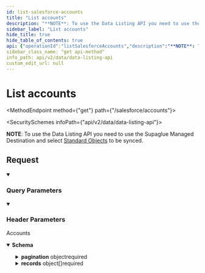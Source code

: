 ```yaml
---
id: list-salesforce-accounts
title: "List accounts"
description: "**NOTE**: To use the Data Listing API you need to use the Supaglue Managed Destination and select [Standard Objects](https://docs.supaglue.com/next/platform/objects/overview#configuration) to be synced."
sidebar_label: "List accounts"
hide_title: true
hide_table_of_contents: true
api: {"operationId":"listSalesforceAccounts","description":"**NOTE**: To use the Data Listing API you need to use the Supaglue Managed Destination and select [Standard Objects](https://docs.supaglue.com/next/platform/objects/overview#configuration) to be synced.\n","tags":["Salesforce"],"security":[{"x-api-key":[]}],"parameters":[{"name":"modified_after","in":"query","schema":{"type":"string","format":"date-time","example":"2023-02-23T00:00:00.000Z"},"description":"If provided, will only return objects modified after this datetime"},{"name":"page_size","in":"query","schema":{"type":"string","example":"123"},"description":"Number of results to return per page. (Max: 1000)"},{"name":"cursor","in":"query","schema":{"type":"string","example":"cD0yMDIxLTAxLTA2KzAzJTNBMjQlM0E1My40MzQzMjYlMkIwMCUzQTAw"},"description":"The pagination cursor value"},{"name":"x-customer-id","in":"header","schema":{"type":"string","example":"my-customer-1"},"description":"The customer ID that uniquely identifies the customer in your application","required":true}],"responses":{"200":{"description":"Accounts","content":{"application/json":{"schema":{"type":"object","properties":{"pagination":{"type":"object","properties":{"next":{"type":"string","nullable":true,"example":"eyJpZCI6IjQyNTc5ZjczLTg1MjQtNDU3MC05YjY3LWVjYmQ3MDJjNmIxNCIsInJldmVyc2UiOmZhbHNlfQ=="},"previous":{"type":"string","nullable":true,"example":"eyJpZCI6IjBjZDhmYmZkLWU5NmQtNDEwZC05ZjQxLWIwMjU1YjdmNGI4NyIsInJldmVyc2UiOnRydWV9"},"total_count":{"type":"number","example":100}},"required":["next","previous"],"title":"pagination"},"records":{"type":"array","items":{"type":"object","properties":{"Id":{"type":"string","description":"The unique identifier for this account."},"Description":{"type":"string","nullable":true,"description":"A description of the contact."},"BillingCity":{"type":"string","nullable":true,"description":"The city of the billing address of this contact."},"BillingCountry":{"type":"string","nullable":true,"description":"The country of the billing address of this contact."},"BillingPostalCode":{"type":"string","nullable":true,"description":"The postal code of the billing address of this contact."},"BillingState":{"type":"string","nullable":true,"description":"The state of the billing address of this contact."},"BillingStreet":{"type":"string","nullable":true,"description":"The street of the billing address of this contact."},"ShippingCity":{"type":"string","nullable":true,"description":"The city of the shipping address of this contact."},"ShippingCountry":{"type":"string","nullable":true,"description":"The country of the shipping address of this contact."},"ShippingPostalCode":{"type":"string","nullable":true,"description":"The postal code of the shipping address of this contact."},"ShippingState":{"type":"string","nullable":true,"description":"The state of the shipping address of this contact."},"ShippingStreet":{"type":"string","nullable":true,"description":"The street of the shipping address of this contact."},"Phone":{"type":"string","nullable":true,"description":"The account's phone number."},"Fax":{"type":"string","nullable":true,"description":"The account's fax number."},"Industry":{"type":"string","nullable":true,"description":"The type of industry in which the account operates."},"LastActivityDate":{"type":"string","nullable":true,"example":"2022-02-27T00:00:00Z","format":"date-time","description":"The date of the last activity on an account. The LastActivityDate is set to whichever is more recent -- the LastActivityDate of a related task or event or the LastModifiedDate of an account's record."},"Name":{"type":"string","nullable":true,"description":"The name of the account. Maximum size is 255 characters."},"NumberOfEmployees":{"type":"integer","nullable":true,"description":"The number of employees that work at the account."},"OwnerId":{"type":"string","nullable":true,"description":"ID of the user who owns this account. This is a relationship field."},"Website":{"type":"string","nullable":true,"description":"The account's website URL."},"IsDeleted":{"type":"boolean","description":"Indicates whether the object has been moved to the Recycle Bin (true) or not (false)."},"CreatedDate":{"type":"string","format":"date-time","example":"2022-02-27T00:00:00Z","description":"The date and time when this contact was created."},"SystemModstamp":{"type":"string","format":"date-time","example":"2022-02-27T00:00:00Z","description":"The date and time when this contact was last modified."},"raw_data":{"type":"object","description":"The raw data returned by the provider.","additionalProperties":true}},"required":["Id","Description","OwnerId","BillingCity","BillingCountry","BillingPostalCode","BillingState","BillingStreet","ShippingCity","ShippingCountry","ShippingPostalCode","ShippingState","ShippingStreet","Phone","Fax","Industry","LastActivityDate","Name","NumberOfEmployees","Website","IsDeleted","CreatedDate","SystemModstamp","raw_data"],"title":"salesforce_account"}}},"required":["pagination","records"]}}}}},"method":"get","path":"/salesforce/accounts","servers":[{"url":"https://api.supaglue.io/data/v2","description":"Supaglue API"}],"securitySchemes":{"x-api-key":{"type":"apiKey","name":"x-api-key","in":"header","description":"API key to allow developers to access the API"}},"info":{"version":"0.13.13","title":"Data Listing API","contact":{"name":"Supaglue","email":"docs@supaglue.com","url":"https://supaglue.com"},"description":"#### Introduction\n\nWelcome to the Provider API documentation for Data Listing. You can use this API to list standard and custom objects to sync them from Supaglue to your database.\n\n:::info\n**NOTE**: To use the Data Listing API you need to use the Supaglue Managed Destination and select [Standard Objects](https://docs.supaglue.com/next/platform/objects/overview#configuration) to be synced.\n:::\n\n[![Run in Postman](https://run.pstmn.io/button.svg)](https://www.postman.com/supaglue/workspace/supaglue-public/overview)\n\n#### Base API URL\n```\nhttps://api.supaglue.io/data/v2\n```\n"},"postman":{"name":"List accounts","description":{"content":"**NOTE**: To use the Data Listing API you need to use the Supaglue Managed Destination and select [Standard Objects](https://docs.supaglue.com/next/platform/objects/overview#configuration) to be synced.\n","type":"text/plain"},"url":{"path":["salesforce","accounts"],"host":["{{baseUrl}}"],"query":[{"disabled":false,"description":{"content":"If provided, will only return objects modified after this datetime","type":"text/plain"},"key":"modified_after","value":""},{"disabled":false,"description":{"content":"Number of results to return per page. (Max: 1000)","type":"text/plain"},"key":"page_size","value":""},{"disabled":false,"description":{"content":"The pagination cursor value","type":"text/plain"},"key":"cursor","value":""}],"variable":[]},"header":[{"disabled":false,"description":{"content":"(Required) The customer ID that uniquely identifies the customer in your application","type":"text/plain"},"key":"x-customer-id","value":""},{"key":"Accept","value":"application/json"}],"method":"GET","auth":{"type":"apikey","apikey":[{"type":"any","value":"x-api-key","key":"key"},{"type":"any","value":"<API Key>","key":"value"},{"type":"any","value":"header","key":"in"}]}}}
sidebar_class_name: "get api-method"
info_path: api/v2/data/data-listing-api
custom_edit_url: null
---
```



<h1 className={"openapi__heading"}>List accounts</h1>

<MethodEndpoint method={"get"} path={"/salesforce/accounts"}></MethodEndpoint>

<SecuritySchemes infoPath={"api/v2/data/data-listing-api"}></SecuritySchemes>



**NOTE**: To use the Data Listing API you need to use the Supaglue Managed Destination and select [Standard Objects](https://docs.supaglue.com/next/platform/objects/overview#configuration) to be synced.


## Request

<details style={{"marginBottom":"1rem"}} className={"openapi-markdown__details"} data-collapsed={false} open={true}><summary style={{}}><h3 className={"openapi-markdown__details-summary-header-params"}>Query Parameters</h3></summary><div><ul><ParamsItem className={"paramsItem"} param={{"name":"modified_after","in":"query","schema":{"type":"string","format":"date-time","example":"2023-02-23T00:00:00.000Z"},"description":"If provided, will only return objects modified after this datetime"}}></ParamsItem><ParamsItem className={"paramsItem"} param={{"name":"page_size","in":"query","schema":{"type":"string","example":"123"},"description":"Number of results to return per page. (Max: 1000)"}}></ParamsItem><ParamsItem className={"paramsItem"} param={{"name":"cursor","in":"query","schema":{"type":"string","example":"cD0yMDIxLTAxLTA2KzAzJTNBMjQlM0E1My40MzQzMjYlMkIwMCUzQTAw"},"description":"The pagination cursor value"}}></ParamsItem></ul></div></details><details style={{"marginBottom":"1rem"}} className={"openapi-markdown__details"} data-collapsed={false} open={true}><summary style={{}}><h3 className={"openapi-markdown__details-summary-header-params"}>Header Parameters</h3></summary><div><ul><ParamsItem className={"paramsItem"} param={{"name":"x-customer-id","in":"header","schema":{"type":"string","example":"my-customer-1"},"description":"The customer ID that uniquely identifies the customer in your application","required":true}}></ParamsItem></ul></div></details><div><div><ApiTabs><TabItem label={"200"} value={"200"}><div>

Accounts

</div><div><MimeTabs className={"openapi-tabs__mime"} schemaType={"response"}><TabItem label={"application/json"} value={"application/json"}><SchemaTabs className={"openapi-tabs__schema"}><TabItem label={"Schema"} value={"Schema"}><details style={{}} className={"openapi-markdown__details response"} data-collapsed={false} open={true}><summary style={{}} className={"openapi-markdown__details-summary-response"}><strong>Schema</strong></summary><div style={{"textAlign":"left","marginLeft":"1rem"}}></div><ul style={{"marginLeft":"1rem"}}><SchemaItem collapsible={true} className={"schemaItem"}><details style={{}} className={"openapi-markdown__details"}><summary style={{}}><span className={"openapi-schema__container"}><strong className={"openapi-schema__property"}>pagination</strong><span className={"openapi-schema__name"}> object</span><span className={"openapi-schema__divider"}></span><span className={"openapi-schema__required"}>required</span></span></summary><div style={{"marginLeft":"1rem"}}><SchemaItem collapsible={false} name={"next"} required={true} schemaName={"string"} qualifierMessage={undefined} schema={{"type":"string","nullable":true,"example":"eyJpZCI6IjQyNTc5ZjczLTg1MjQtNDU3MC05YjY3LWVjYmQ3MDJjNmIxNCIsInJldmVyc2UiOmZhbHNlfQ=="}}></SchemaItem><SchemaItem collapsible={false} name={"previous"} required={true} schemaName={"string"} qualifierMessage={undefined} schema={{"type":"string","nullable":true,"example":"eyJpZCI6IjBjZDhmYmZkLWU5NmQtNDEwZC05ZjQxLWIwMjU1YjdmNGI4NyIsInJldmVyc2UiOnRydWV9"}}></SchemaItem><SchemaItem collapsible={false} name={"total_count"} required={false} schemaName={"number"} qualifierMessage={undefined} schema={{"type":"number","example":100}}></SchemaItem></div></details></SchemaItem><SchemaItem collapsible={true} className={"schemaItem"}><details style={{}} className={"openapi-markdown__details"}><summary style={{}}><span className={"openapi-schema__container"}><strong className={"openapi-schema__property"}>records</strong><span className={"openapi-schema__name"}> object[]</span><span className={"openapi-schema__divider"}></span><span className={"openapi-schema__required"}>required</span></span></summary><div style={{"marginLeft":"1rem"}}><li><div style={{"fontSize":"var(--ifm-code-font-size)","opacity":"0.6","marginLeft":"-.5rem","paddingBottom":".5rem"}}>Array [</div></li><SchemaItem collapsible={false} name={"Id"} required={true} schemaName={"string"} qualifierMessage={undefined} schema={{"type":"string","description":"The unique identifier for this account."}}></SchemaItem><SchemaItem collapsible={false} name={"Description"} required={true} schemaName={"string"} qualifierMessage={undefined} schema={{"type":"string","nullable":true,"description":"A description of the contact."}}></SchemaItem><SchemaItem collapsible={false} name={"BillingCity"} required={true} schemaName={"string"} qualifierMessage={undefined} schema={{"type":"string","nullable":true,"description":"The city of the billing address of this contact."}}></SchemaItem><SchemaItem collapsible={false} name={"BillingCountry"} required={true} schemaName={"string"} qualifierMessage={undefined} schema={{"type":"string","nullable":true,"description":"The country of the billing address of this contact."}}></SchemaItem><SchemaItem collapsible={false} name={"BillingPostalCode"} required={true} schemaName={"string"} qualifierMessage={undefined} schema={{"type":"string","nullable":true,"description":"The postal code of the billing address of this contact."}}></SchemaItem><SchemaItem collapsible={false} name={"BillingState"} required={true} schemaName={"string"} qualifierMessage={undefined} schema={{"type":"string","nullable":true,"description":"The state of the billing address of this contact."}}></SchemaItem><SchemaItem collapsible={false} name={"BillingStreet"} required={true} schemaName={"string"} qualifierMessage={undefined} schema={{"type":"string","nullable":true,"description":"The street of the billing address of this contact."}}></SchemaItem><SchemaItem collapsible={false} name={"ShippingCity"} required={true} schemaName={"string"} qualifierMessage={undefined} schema={{"type":"string","nullable":true,"description":"The city of the shipping address of this contact."}}></SchemaItem><SchemaItem collapsible={false} name={"ShippingCountry"} required={true} schemaName={"string"} qualifierMessage={undefined} schema={{"type":"string","nullable":true,"description":"The country of the shipping address of this contact."}}></SchemaItem><SchemaItem collapsible={false} name={"ShippingPostalCode"} required={true} schemaName={"string"} qualifierMessage={undefined} schema={{"type":"string","nullable":true,"description":"The postal code of the shipping address of this contact."}}></SchemaItem><SchemaItem collapsible={false} name={"ShippingState"} required={true} schemaName={"string"} qualifierMessage={undefined} schema={{"type":"string","nullable":true,"description":"The state of the shipping address of this contact."}}></SchemaItem><SchemaItem collapsible={false} name={"ShippingStreet"} required={true} schemaName={"string"} qualifierMessage={undefined} schema={{"type":"string","nullable":true,"description":"The street of the shipping address of this contact."}}></SchemaItem><SchemaItem collapsible={false} name={"Phone"} required={true} schemaName={"string"} qualifierMessage={undefined} schema={{"type":"string","nullable":true,"description":"The account's phone number."}}></SchemaItem><SchemaItem collapsible={false} name={"Fax"} required={true} schemaName={"string"} qualifierMessage={undefined} schema={{"type":"string","nullable":true,"description":"The account's fax number."}}></SchemaItem><SchemaItem collapsible={false} name={"Industry"} required={true} schemaName={"string"} qualifierMessage={undefined} schema={{"type":"string","nullable":true,"description":"The type of industry in which the account operates."}}></SchemaItem><SchemaItem collapsible={false} name={"LastActivityDate"} required={true} schemaName={"date-time"} qualifierMessage={undefined} schema={{"type":"string","nullable":true,"example":"2022-02-27T00:00:00Z","format":"date-time","description":"The date of the last activity on an account. The LastActivityDate is set to whichever is more recent -- the LastActivityDate of a related task or event or the LastModifiedDate of an account's record."}}></SchemaItem><SchemaItem collapsible={false} name={"Name"} required={true} schemaName={"string"} qualifierMessage={undefined} schema={{"type":"string","nullable":true,"description":"The name of the account. Maximum size is 255 characters."}}></SchemaItem><SchemaItem collapsible={false} name={"NumberOfEmployees"} required={true} schemaName={"integer"} qualifierMessage={undefined} schema={{"type":"integer","nullable":true,"description":"The number of employees that work at the account."}}></SchemaItem><SchemaItem collapsible={false} name={"OwnerId"} required={true} schemaName={"string"} qualifierMessage={undefined} schema={{"type":"string","nullable":true,"description":"ID of the user who owns this account. This is a relationship field."}}></SchemaItem><SchemaItem collapsible={false} name={"Website"} required={true} schemaName={"string"} qualifierMessage={undefined} schema={{"type":"string","nullable":true,"description":"The account's website URL."}}></SchemaItem><SchemaItem collapsible={false} name={"IsDeleted"} required={true} schemaName={"boolean"} qualifierMessage={undefined} schema={{"type":"boolean","description":"Indicates whether the object has been moved to the Recycle Bin (true) or not (false)."}}></SchemaItem><SchemaItem collapsible={false} name={"CreatedDate"} required={true} schemaName={"date-time"} qualifierMessage={undefined} schema={{"type":"string","format":"date-time","example":"2022-02-27T00:00:00Z","description":"The date and time when this contact was created."}}></SchemaItem><SchemaItem collapsible={false} name={"SystemModstamp"} required={true} schemaName={"date-time"} qualifierMessage={undefined} schema={{"type":"string","format":"date-time","example":"2022-02-27T00:00:00Z","description":"The date and time when this contact was last modified."}}></SchemaItem><SchemaItem collapsible={true} className={"schemaItem"}><details style={{}} className={"openapi-markdown__details"}><summary style={{}}><span className={"openapi-schema__container"}><strong className={"openapi-schema__property"}>raw_data</strong><span className={"openapi-schema__name"}> object</span><span className={"openapi-schema__divider"}></span><span className={"openapi-schema__required"}>required</span></span></summary><div style={{"marginLeft":"1rem"}}><div style={{"marginTop":".5rem","marginBottom":".5rem"}}>

The raw data returned by the provider.

</div><SchemaItem name={"property name*"} required={false} schemaName={"any"} qualifierMessage={undefined} schema={{"type":"object","description":"The raw data returned by the provider.","additionalProperties":true}} collapsible={false} discriminator={false}></SchemaItem></div></details></SchemaItem><li><div style={{"fontSize":"var(--ifm-code-font-size)","opacity":"0.6","marginLeft":"-.5rem"}}>]</div></li></div></details></SchemaItem></ul></details></TabItem><TabItem label={"Example (from schema)"} value={"Example (from schema)"}><ResponseSamples responseExample={"{\n  \"pagination\": {\n    \"next\": \"eyJpZCI6IjQyNTc5ZjczLTg1MjQtNDU3MC05YjY3LWVjYmQ3MDJjNmIxNCIsInJldmVyc2UiOmZhbHNlfQ==\",\n    \"previous\": \"eyJpZCI6IjBjZDhmYmZkLWU5NmQtNDEwZC05ZjQxLWIwMjU1YjdmNGI4NyIsInJldmVyc2UiOnRydWV9\",\n    \"total_count\": 100\n  },\n  \"records\": [\n    {\n      \"Id\": \"string\",\n      \"Description\": \"string\",\n      \"BillingCity\": \"string\",\n      \"BillingCountry\": \"string\",\n      \"BillingPostalCode\": \"string\",\n      \"BillingState\": \"string\",\n      \"BillingStreet\": \"string\",\n      \"ShippingCity\": \"string\",\n      \"ShippingCountry\": \"string\",\n      \"ShippingPostalCode\": \"string\",\n      \"ShippingState\": \"string\",\n      \"ShippingStreet\": \"string\",\n      \"Phone\": \"string\",\n      \"Fax\": \"string\",\n      \"Industry\": \"string\",\n      \"LastActivityDate\": \"2022-02-27T00:00:00Z\",\n      \"Name\": \"string\",\n      \"NumberOfEmployees\": 0,\n      \"OwnerId\": \"string\",\n      \"Website\": \"string\",\n      \"IsDeleted\": true,\n      \"CreatedDate\": \"2022-02-27T00:00:00Z\",\n      \"SystemModstamp\": \"2022-02-27T00:00:00Z\",\n      \"raw_data\": {}\n    }\n  ]\n}"} language={"json"}></ResponseSamples></TabItem></SchemaTabs></TabItem></MimeTabs></div></TabItem></ApiTabs></div></div>
      

